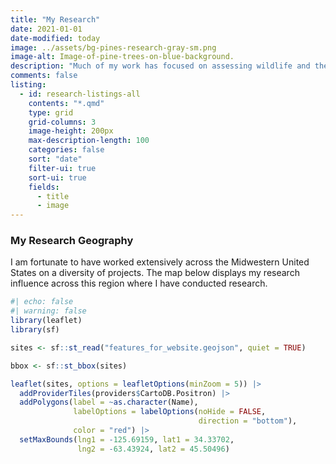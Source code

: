 ```yaml
---
title: "My Research"
date: 2021-01-01
date-modified: today
image: ../assets/bg-pines-research-gray-sm.png
image-alt: Image-of-pine-trees-on-blue-background.
description: "Much of my work has focused on assessing wildlife and their habitats using geospatial tools and techniques. This research has expanded both my technical skillset and my appreciation for science."
comments: false
listing:
  - id: research-listings-all
    contents: "*.qmd"
    type: grid
    grid-columns: 3
    image-height: 200px
    max-description-length: 100
    categories: false
    sort: "date"
    filter-ui: true  
    sort-ui: true
    fields: 
      - title
      - image
---
```



::: {#research-listings-all .listings-gallery}
:::


### My Research Geography

I am fortunate to have worked extensively across the Midwestern United States on a diversity of projects. The map below displays my research influence across this region where I have conducted research.


```r
#| echo: false
#| warning: false
library(leaflet)
library(sf)

sites <- sf::st_read("features_for_website.geojson", quiet = TRUE)

bbox <- sf::st_bbox(sites)

leaflet(sites, options = leafletOptions(minZoom = 5)) |> 
  addProviderTiles(providers$CartoDB.Positron) |> 
  addPolygons(label = ~as.character(Name),
              labelOptions = labelOptions(noHide = FALSE,
                                          direction = "bottom"),
              color = "red") |> 
  setMaxBounds(lng1 = -125.69159, lat1 = 34.33702,
               lng2 = -63.43924, lat2 = 45.50496)
```


